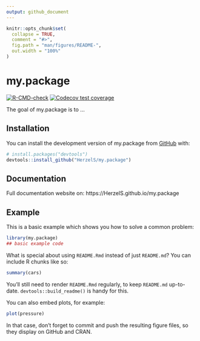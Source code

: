 ```yaml
---
output: github_document
---
```


<!-- README.md is generated from README.Rmd. Please edit that file -->

```r
knitr::opts_chunk$set(
  collapse = TRUE,
  comment = "#>",
  fig.path = "man/figures/README-",
  out.width = "100%"
)
```

# my.package

<!-- badges: start -->
[![R-CMD-check](https://github.com/HerzelS/my.package/actions/workflows/R-CMD-check.yaml/badge.svg)](https://github.com/HerzelS/my.package/actions/workflows/R-CMD-check.yaml)
[![Codecov test coverage](https://codecov.io/gh/HerzelS/my.package/branch/master/graph/badge.svg)](https://app.codecov.io/gh/HerzelS/my.package?branch=master)
<!-- badges: end -->

The goal of my.package is to ...

## Installation

You can install the development version of my.package from [GitHub](https://github.com/) with:

``` r
# install.packages("devtools")
devtools::install_github("HerzelS/my.package")
```

## Documentation

Full documentation website on: https://HerzelS.github.io/my.package

## Example

This is a basic example which shows you how to solve a common problem:

```r
library(my.package)
## basic example code
```

What is special about using `README.Rmd` instead of just `README.md`? You can include R chunks like so:

```r
summary(cars)
```

You'll still need to render `README.Rmd` regularly, to keep `README.md` up-to-date. `devtools::build_readme()` is handy for this.

You can also embed plots, for example:

```r
plot(pressure)
```

In that case, don't forget to commit and push the resulting figure files, so they display on GitHub and CRAN.
